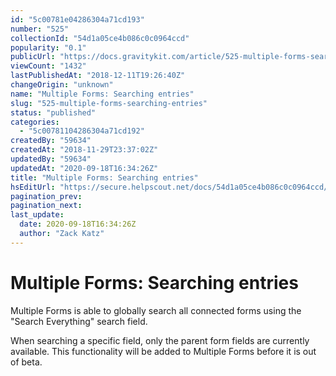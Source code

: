 ```yaml
---
id: "5c00781e04286304a71cd193"
number: "525"
collectionId: "54d1a05ce4b086c0c0964ccd"
popularity: "0.1"
publicUrl: "https://docs.gravitykit.com/article/525-multiple-forms-searching-entries"
viewCount: "1432"
lastPublishedAt: "2018-12-11T19:26:40Z"
changeOrigin: "unknown"
name: "Multiple Forms: Searching entries"
slug: "525-multiple-forms-searching-entries"
status: "published"
categories: 
  - "5c00781104286304a71cd192"
createdBy: "59634"
createdAt: "2018-11-29T23:37:02Z"
updatedBy: "59634"
updatedAt: "2020-09-18T16:34:26Z"
title: "Multiple Forms: Searching entries"
hsEditUrl: "https://secure.helpscout.net/docs/54d1a05ce4b086c0c0964ccd/article/5c00781e04286304a71cd193"
pagination_prev: 
pagination_next: 
last_update:
  date: 2020-09-18T16:34:26Z
  author: "Zack Katz"
---
```


# Multiple Forms: Searching entries

Multiple Forms is able to globally search all connected forms using the "Search Everything" search field.

When searching a specific field, only the parent form fields are currently available. This functionality will be added to Multiple Forms before it is out of beta.